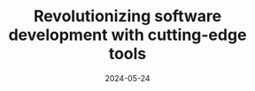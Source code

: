 ---
title: "Revolutionizing software development with cutting-edge tools"
summary: "Our latest engineering tools are designed to streamline workflows and boost productivity. Discover how these innovations are transforming the software development landscape."
date: "2024-05-24"
last_modified: "2024-06-29"
thumb_image: "https://picsum.photos/800/450?random=4"
cover_image: "https://picsum.photos/800/450?random=4"
skills:
  - Machine Learning
  - CNN
  - Image Recognition
layout: "PostLayout"
draft: true
featured: false
---